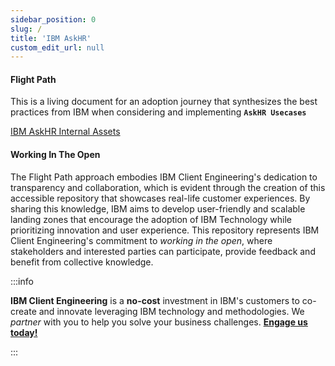 ```yaml
---
sidebar_position: 0
slug: /
title: 'IBM AskHR'
custom_edit_url: null
---
```



#### Flight Path
This is a living document for an adoption journey that synthesizes the best practices from IBM when considering and implementing **`AskHR Usecases`**

[IBM AskHR Internal Assets](https://ibm.box.com/s/cqepux903hben88m7w89dwerq43wrnq9)

#### Working In The Open

The Flight Path approach embodies IBM Client Engineering's dedication to transparency and collaboration, which is evident through the creation of this accessible repository that showcases real-life customer experiences. By sharing this knowledge, IBM aims to develop user-friendly and scalable landing zones that encourage the adoption of IBM Technology while prioritizing innovation and user experience. This repository represents IBM Client Engineering's commitment to _working in the open_, where stakeholders and interested parties can participate, provide feedback and benefit from collective knowledge.

:::info

**IBM Client Engineering** is a **no-cost** investment in IBM's customers to co-create and innovate leveraging IBM technology and methodologies. We _partner_ with you to help you solve your business challenges. **[Engage us today!](https://www.ibm.com/client-engineering)**

:::